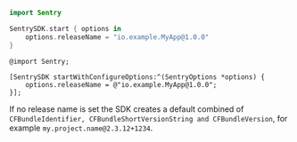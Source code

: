 ```swift {tabTitle:Swift}
import Sentry

SentrySDK.start { options in
    options.releaseName = "io.example.MyApp@1.0.0"
}
```

```objc {tabTitle:Objective-C}
@import Sentry;

[SentrySDK startWithConfigureOptions:^(SentryOptions *options) {
    options.releaseName = @"io.example.MyApp@1.0.0";
}];
```

If no release name is set the SDK creates a default combined of `CFBundleIdentifier, CFBundleShortVersionString and CFBundleVersion`, for example `my.project.name@2.3.12+1234`.

